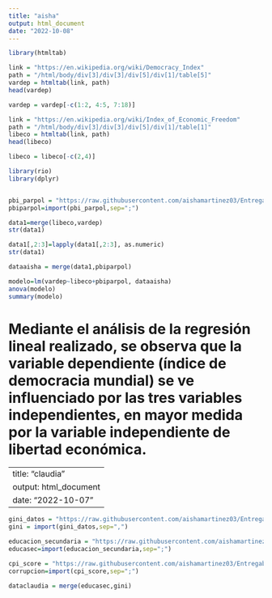 ---
title: "aisha"
output: html_document
date: "2022-10-08"
---

```{r}
library(htmltab)

link = "https://en.wikipedia.org/wiki/Democracy_Index"
path = "/html/body/div[3]/div[3]/div[5]/div[1]/table[5]"
vardep = htmltab(link, path)
head(vardep)
```
```{r}
vardep = vardep[-c(1:2, 4:5, 7:18)]

link = "https://en.wikipedia.org/wiki/Index_of_Economic_Freedom"
path = "/html/body/div[3]/div[3]/div[5]/div[1]/table[1]"
libeco = htmltab(link, path)
head(libeco)
```


```{r}
libeco = libeco[-c(2,4)]

library(rio)
library(dplyr)


pbi_parpol = "https://raw.githubusercontent.com/aishamartinez03/Entregables-EST/main/pbi_parpol.csv"
pbiparpol=import(pbi_parpol,sep=";")

data1=merge(libeco,vardep)
str(data1)
```

```{r}
data1[,2:3]=lapply(data1[,2:3], as.numeric)
str(data1)
```

```{r}
dataaisha = merge(data1,pbiparpol)
```

```{r}
modelo=lm(vardep~libeco+pbiparpol, dataaisha)
anova(modelo)
summary(modelo)
```

# Mediante el análisis de la regresión lineal realizado, se observa que la variable dependiente (índice de democracia mundial) se ve influenciado por las tres variables independientes, en mayor medida por la variable independiente de libertad económica.





---
title: "claudia"
output: html_document
date: "2022-10-07"
---


```{r}
gini_datos = "https://raw.githubusercontent.com/aishamartinez03/Entregables-EST/main/giniexport.csv"
gini = import(gini_datos,sep=",")

```

```{r}
educacion_secundaria = "https://raw.githubusercontent.com/aishamartinez03/Entregables-EST/main/educacion_secundaria.csv"
educasec=import(educacion_secundaria,sep=";")
```


```{r}
cpi_score = "https://raw.githubusercontent.com/aishamartinez03/Entregables-EST/main/cpi_score.csv"
corrupcion=import(cpi_score,sep=";")
```


```{r}
dataclaudia = merge(educasec,gini)
```



